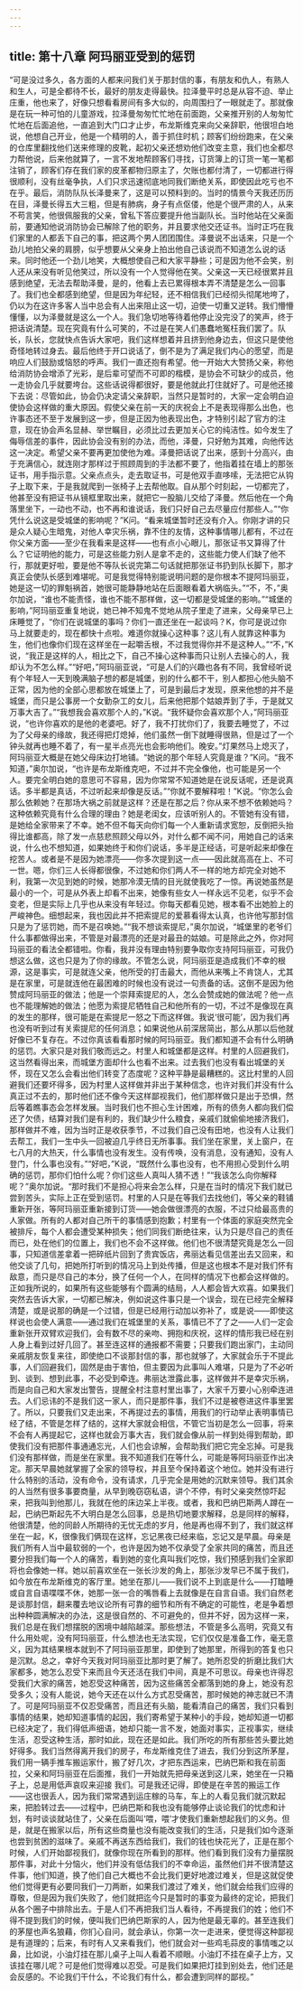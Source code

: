 ```yaml
---
---
---
```

title: 第十八章 阿玛丽亚受到的惩罚
---




“可是没过多久，各方面的人都来问我们关于那封信的事，有朋友和仇人，有熟人和生人，可是全都待不长，最好的朋友走得最快。拉泽曼平时总是从容不迫、举止庄重，他也来了，好像只想看看房间有多大似的，向周围扫了一眼就走了。那就像是在玩一种可怕的儿童游戏，拉泽曼匆匆忙忙地在前面跑，父亲推开别的人匆匆忙忙地在后面追他，一直追到大门口才止步，布龙斯维克来向父亲辞职，他很坦白地说，他想自己开业，他是一个精明的人，善于抓住时机；顾客们纷纷跑来，在父亲的仓库里翻找他们送来修理的皮靴，起初父亲还想劝他们改变主意，我们也全都尽力帮他说，后来他就算了，一言不发地帮顾客们寻找，订货簿上的订货一笔一笔都注销了，顾客们存在我们家的皮革都物归原主了，欠账也都付清了，一切都进行得很顺利，没有丝毫争执，人们只求迅速彻底地同我们断绝关系，即使因此吃亏也不在乎。最后，消防队队长泽曼来了，这是可以预料到的。当时的情景今天我还历历在目，泽曼长得五大三粗，但是有肺病，身子有点伛偻，他是个很严肃的人，从来不苟言笑，他很佩服我的父亲，曾私下答应要提升他当副队长。当时他站在父亲面前，要通知他说消防协会已解除了他的职务，并且要求他交还证书。当时正巧在我们家里的人都丢下自己的事，把这两个男人团团围住。泽曼说不出话来，只是一个劲儿地拍父亲的肩膀，似乎想要从父亲身上拍出他自己该说而不知道怎么说的话来。同时他还一个劲儿地笑，大概想使自己和大家平静些；可是因为他不会笑，别人还从来没有听见他笑过，所以没有一个人觉得他在笑。父亲这一天已经很累并且感到绝望，无法去帮助泽曼，是的，他看上去已累得根本弄不清楚是怎么一回事了。我们也全都感到绝望，但是因为年纪轻，还不相信我们已经彻头彻尾地垮了，仍以为在这许多客人当中总会有人出来阻止这一切，迫使一切重又逆转。我们懵懵懂懂，以为泽曼就是这么一个人。我们急切地等待着他停止没完没了的笑声，终于把话说清楚。现在究竟有什么可笑的，不过是在笑人们愚蠢地冤枉我们罢了。队长，队长，您就快点告诉大家吧，我们这样想着并且挤到他身边去，但这只是使他奇怪地转过身去。最后他终于开口说话了，倒不是为了满足我们内心的愿望，而是响应人们鼓励或恼怒的呼声。我们一直还抱有希望。他一开始大大赞扬父亲，称他给消防协会增添了光彩，是后辈可望而不可即的楷模，是协会不可缺少的成员，他一走协会几乎就要垮台。这些话说得都很好，要是他就此打住就好了。可是他还接下去说：尽管如此，协会仍决定请父亲辞职，当然只是暂时的，大家一定会明白迫使协会这样做的重大原因。假使父亲在前一天的庆祝会上不是表现得那么出色，也许事态还不至于发展到这一步，但是正因为他表现出色，才特别引起了官方的注意，现在协会声名显赫、举世瞩目，必须比过去更加关心它的纯洁性。如今发生了侮辱信差的事件，因此协会没有别的办法，而他，泽曼，只好勉为其难，向他传达这一决定。希望父亲不要再更加使他为难。泽曼把话说了出来，感到十分高兴，由于充满信心，就连刚才那样过于照顾周到的手法都不要了，他指着挂在墙上的那张证书，用手指示意。父亲点点头，走去取证书，可是他双手直哆嗦，无法把它从钩子上取下来，于是我就爬到一张椅子上去帮他取。自从那个时刻起，一切都完了，他甚至没有把证书从镜框里取出来，就把它一股脑儿交给了泽曼。然后他在一个角落里坐下，一动也不动，也不再和谁说话，我们只好自己去尽量应付那些人。”“你凭什么说这是受城堡的影响呢？”K问。“看来城堡暂时还没有介入。你刚才讲的只是众人疑心生暗鬼，对他人幸灾乐祸，靠不住的友情，这种事情哪儿都有，不过在你父亲方面——至少在我看来是这样——也有点小心眼儿，那张证书又算得了什么？它证明他的能力，可是这些能力别人是拿不走的，这些能力使人们缺了他不行，那就更好啦，要是他不等队长说完第二句话就把那张证书扔到队长脚下，那才真正会使队长感到难堪呢。可是我觉得特别能说明问题的是你根本不提阿玛丽亚，她是这一切的罪魁祸首，她很可能静静地站在后面眼看着大祸临头。”“不，不，”奥尔加说，“谁也不能责怪，谁也不能不那样做，这一切都是受城堡的影响。”“城堡的影响，”阿玛丽亚重复地说，她已神不知鬼不觉地从院子里走了进来，父母亲早已上床睡觉了，“你们在说城堡的事吗？你们一直还坐在一起谈吗？K，你可是说过你马上就要走的，现在都快十点啦。难道你就操心这种事？这儿有人就靠这种事为生，他们也像你们现在这样坐在一起嚼舌根，不过我觉得你并不是这种人。”“不，”K说，“我正是这样的人，相比之下，自己不操心这种事而只让别人去操心的人，我却认为不怎么样。”“好吧，”阿玛丽亚说，“可是人们的兴趣也各有不同，我曾经听说有个年轻人一天到晚满脑子想的都是城堡，别的什么都不干，别人都担心他头脑不正常，因为他的全部心思都放在城堡上了，可是到最后才发现，原来他想的并不是城堡，而只是公事房一个女勤杂工的女儿，后来他把那个姑娘弄到了手，于是就又万事大吉了。”“我想我会喜欢那个人的，”K说。“我怀疑你会喜欢那个人，”阿玛丽亚说，“也许你喜欢的是他的老婆吧。好了，我不打扰你们了，我要去睡觉了，不过为了父母亲的缘故，我还得把灯熄掉，他们虽然一倒下就睡得很熟，但是过了一个钟头就再也睡不着了，有一星半点亮光也会影响他们。晚安。”灯果然马上熄灭了，阿玛丽亚大概是在她父母床边打地铺。“她说的那个年轻人究竟是谁？”K问。“我不知道，”奥尔加说，“也许是布龙斯维克吧，不过并不完全像他，也可能是另一个人。要完全明白她的意思可不容易，因为你常常不知道她是在说反话呢，还是说真话。多半都是真话，不过听起来却像是反话。”“你就不要解释啦！”K说。“你怎么会那么依赖她？在那场大祸之前就是这样？还是在那之后？你从来不想不依赖她吗？这种依赖究竟有什么合理的理由？她是老闺女，应该听别人的。不管她有没有错，是她给全家带来了不幸。她不但不每天向你们每一个人重新请求宽恕，反倒把头抬得比谁都高，除了发一点慈悲照顾父母以外，对什么都不闻不问，用她自己的话来说，什么也不想知道，如果她终于和你们说话，多半是正经话，可是听起来却像在挖苦人。或者是不是因为她漂亮——你多次提到这一点——因此就高高在上、不可一世。嗯，你们三人长得都很像，不过她和你们两人不一样的地方却完全对她不利，我第一次见到她的时候，她那冷漠无情的目光就使我吃了一惊。再说她虽然是最小的一个，可是从外表上却看不出来，她像有些女人一样永远不见老，似乎不会变老，但是实际上几乎也从来没有年轻过。你每天都看见她，根本看不出她脸上的严峻神色。细想起来，我也因此并不把索提尼的爱慕看得太认真，也许他写那封信只是为了惩罚她，而不是召唤她。”“我不想谈索提尼，”奥尔加说，“城堡里的老爷们什么事都做得出来，不管是对最漂亮的还是对最丑的姑娘。可是除此之外，你对阿玛丽亚的看法全都错啦。你看，我并没有理由特别要争取你支持阿玛丽亚，可我仍想这么做，这也只是为了你的缘故。不管怎么说，阿玛丽亚是造成我们不幸的根源，这是事实，可是就连父亲，他所受的打击最大，而他从来嘴上不肯饶人，尤其是在家里，可是就连他在最困难的时候也没有说过一句责备的话。这倒不是因为他赞成阿玛丽亚的做法；他是一个崇拜索提尼的人，怎么会赞成她的做法呢？他一点也不能理解她的做法；他愿为索提尼牺牲自己和他所有的一切，不过不是像现在真的发生的那样，很可能是在索提尼一怒之下而这样做。我说‘很可能’，因为我们再也没有听到过有关索提尼的任何消息；如果说他从前深居简出，那么从那以后他就好像已不复存在。不过你真该看看那时候的阿玛丽亚。我们都知道不会有什么明确的惩罚。大家只是对我们敬而远之。村里人和城堡都是这样。村里的人回避我们，这当然看得出来，而城堡方面却什么也看不出来。过去我们也没有看出城堡的关怀，现在又怎么会看出他们转变了态度呢？这种平静是最糟糕的。这比村里的人回避我们还要坏得多，因为村里人这样做并非出于某种信念，也许对我们并没有什么真正过不去的，那时他们还不像今天这样鄙视我们，他们那样做只是出于恐惧，然后等着瞧事态会怎样发展。当时我们也不担心生计困难，所有的债务人都向我们偿还了欠债，结算对我们是有利的，我们缺少什么粮食，亲戚们就偷偷地接济我们，那样做并不难，因为当时正是收获季节，不过我们自己没有田地，也没有人让我们去帮工，我们一生中头一回被迫几乎终日无所事事。我们坐在家里，关上窗户，在七八月的大热天，什么事情也没有发生。没有传唤，没有消息，没有通知，没有人登门，什么事也没有。”“好吧，”K说，“既然什么事也没有，也不用担心受到什么明确的惩罚，那你们怕什么呢？你们这些人真叫人猜不透！”“我该怎么向你解释呢？”奥尔加说。“那时我们不是担心将来会怎么样，只是在当时的情况下我们就已尝到苦头，实际上正在受到惩罚。村里的人只是在等我们去找他们，等父亲的鞋铺重新开张，等阿玛丽亚重新接到订货——她会做很漂亮的衣服，不过只给最高贵的人家做。所有的人都对自己所干的事情感到抱歉；村里有一个体面的家庭突然完全被排斥，每个人都会遭受某种损失；他们同我们断绝往来，认为只是尽自己的责任而已，处在他们的位置上，我们也不会不这样做。他们也不很清楚究竟是怎么一回事，只知道信差拿着一把碎纸片回到了贵宾饭店，弗丽达看见信差出去又回来，和他交谈了几句，把她所打听到的情况马上到处传播，但是这也根本不是对我们怀有敌意，而只是尽自己的本分，换了任何一个人，在同样的情况下也都会这样做的。正如我所说的，如果所有这些能够有个圆满的结局，人人都会皆大欢喜。如果我们突然去告诉大家，一切都已解决，例如说这件事只是一个误会，现在已经完全解释清楚，或是说那的确是一个过错，但是已经用行动加以弥补了，或是说——即使这样说也会使人满意——通过我们在城堡里的关系，事情已不了了之——人们一定会重新张开双臂欢迎我们，会有数不尽的亲吻、拥抱和庆祝，这样的情形我已经在别人身上看到过好几回了。甚至连这样的通报都不需要；只要我们跑出家门，主动同亲戚朋友恢复来往，即使绝口不谈那封信的事，那也就够了，大家就会乐于不提此事，人们回避我们，固然是由于害怕，但主要因为此事叫人难堪，只是为了不必听到、谈到、想到此事，不必受到牵连。弗丽达泄露此事，这样做并不是幸灾乐祸，而是向自己和大家发出警告，提醒全村注意村里出事了，大家千万要小心别牵连进去。人们忌讳的不是我们这一家人，而只是那件事，我们不过是被卷进这件事里罢了。所以，只要我们又走出来，不再提过去的事情，用我们的行动举止表明事情已经了结，不管是怎样了结的，这样大家就会相信，不管它当初是怎么一回事，将来不会有人再提起它，这样也就会万事大吉，我们就会像从前一样到处得到帮助，即使我们没有把那件事通通忘光，人们也会谅解，会帮助我们把它完全忘掉。可是我们没有那样做，而是坐在家里。我不知道我们在等什么，可能是等阿玛丽亚作出决定。那天早晨她就掌握了全家的领导权，并且至今保持着这个地位。她并没有进行什么特别的活动，没有命令，没有请求，几乎完全是用她的沉默来领导。我们其余的人当然有很多事要商量，从早到晚窃窃私语，讲个不停，有时父亲突然惊吓起来，把我叫到他那儿，我就在他的床边呆上半夜。或者，我和巴纳巴斯两人蹲在一起，巴纳巴斯起先不大明白是怎么回事，总是热切地要求解释，总是同样的解释，他很清楚，他的同龄人所期待的无忧无虑的岁月，他是再也得不到了，我们就这样坐在一起，K，很像我们俩现在这样，忘记黑夜已经来临，忘记又是早晨。母亲是我们所有人当中最软弱的一个，也许是因为她不仅承受了全家共同的痛苦，而且还要分担我们每一个人的痛苦，看到她的变化真叫我们吃惊，我们预感到我们全家即将也会像她一样。她以前喜欢坐在一张长沙发的角上，那张沙发早已不属于我们，如今放在布龙斯维克的客厅里。她坐在那儿——我们说不上到底是什么——打瞌睡或自言自语喋喋不休，她那一张一合的嘴唇看上去就像是在自言自语。我们自然老是谈那封信，翻来覆去地议论所有可靠的细节和所有不确定的可能性，老是争着想出种种圆满解决的办法，这是很自然的、不可避免的，但并不好，因为这样一来，我们总是在我们想摆脱的困境中越陷越深。那些想法，不管是多么高明，究竟又有什么用处呢，没有阿玛丽亚，什么想法也无法实现，它们仅仅是准备工作，毫无意义，因为其结果根本就到不了阿玛丽亚那里，即使到了她那里，所得到的答复也只是沉默。总之，幸好今天我对阿玛丽亚比那时更了解了。她所忍受的折磨比我们大家都多，她怎么忍受下来而且今天还活在我们中间，真是不可思议。母亲也许得忍受我们大家的痛苦，她忍受这种痛苦，因为这些痛苦全都落到她的身上，她没有忍受多久；没有人能说，她今天还在以什么方式忍受痛苦，那时候她的神志就已不清了。可是阿玛丽亚不仅忍受痛苦，而且还有头脑，能看清自己的痛苦，我们只看到事情的结果，她却知道事情的起因，我们寄希望于某种小的手段，她却知道一切都已经决定了，我们得低声细语，她却只能一言不发，她面对事实，正视事实，继续生活，忍受这种生活，那时如此，现在还是如此。我们所吃的所有那些苦头要比她好得多。我们当然得离开我们的房子，布龙斯维克住了进去，我们分到这所茅屋，我们用一辆手推车搬运家什，搬了好几次，才把东西运来，巴纳巴斯和我在前面拉，父亲和阿玛丽亚在后面推，我们一开始就先把母亲送到这儿来，她坐在一只箱子上，总是用低声哀叹来迎接 我们。可是我还记得，即使是在辛苦的搬运工作——这也很丢人，因为我们常常遇到运庄稼的马车，车上的人看见我们就沉默起来，把脸转过去——过程中，巴纳巴斯和我也没有能够停止谈论我们的忧虑和计划，有时谈谈就站住了，父亲在后面叫‘喂，喂’才使我们重新想起我们的义务。但是，就是在搬家以后，所有这些商量也没有能改变我们的生活，只是我们如今逐渐也尝到贫困的滋味了。亲戚不再送东西给我们，我们的钱也快花光了，正是在那个时候，人们开始鄙视我们，就像你现在所看到的那样。他们看到我们没有力量摆脱那件事，对此十分恼火，他们并没有低估我们的不幸命运，虽然他们并不很清楚这件事，他们知道，换了他们自己大概也不会比我们更好地渡过难关，但是这就促使他们觉得更有必要同我们一刀两断，如果我们渡过了难关，他们就会给我们应得的尊敬，但是因为我们失败了，他们就把迄今只是暂时的事变为最终的定论，把我们从各个圈子中排除出去。于是人们不再把我们当人看待，不再提我们的姓；他们不得不提到我们的时候，便叫我们巴纳巴斯家的人，因为他是最无辜的。甚至连我们的茅屋也声名狼藉，你扪心自问，就会承认，你第一次一走进来，便觉得这种鄙视是有道理的；后来，有时有人又来看我们，他们就会对一些鸡毛蒜皮的事情嗤之以鼻，比如说，小油灯挂在那儿桌子上叫人看着不顺眼。小油灯不挂在桌子上方，又该挂在哪儿呢？可是他们觉得难以忍受。可是我们如果把灯挂到别处去，他们还是会反感的。不论我们干什么，不论我们有什么，都会遭到同样的鄙视。”